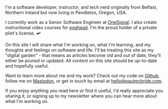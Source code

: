 I'm a software developer, instructor, and tech nerd originally from Belfast, Northern Ireland but now living in Pendleton, Oregon, USA.

I currently work as a Senior Software Engineer at [OneSignal](https://onesignal.com). I also create instructional video courses for [egghead](https://egghead.io/instructors/paul-mcbride?af=auhexg). I'm the proud holder of a private pilot's license. 🛩️

On this site I will share what I'm working on, what I'm learning, and my thoughts and feelings on software and life. I'll be treating this site as my "digital garden" - that means as articles become old and out of date, they'll either be pruned or updated. All content on this site should be up-to-date and hopefully useful.

Want to learn more about me and my work? Check out my code on [Github](https://github.com/ThePaulMcBride), follow me on [Mastodon](https://indieweb.social/@ThePaulMcBride), or get in touch by email at [hello@paulmcbride.com](mailto:hello@paulmcbride.com).

If you enjoy anything you read here or find it useful, I'd really appreciate you sharing it, or signing up to my newsletter where you can hear more about what I'm working on.
